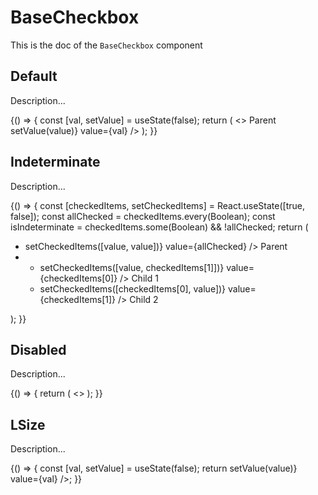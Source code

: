 <!--- Button.stories.mdx --->


<Meta
  title="Design System/Molecules/BaseCheckbox"
  component={BaseCheckbox}
/>

# BaseCheckbox

This is the doc of the `BaseCheckbox` component

## Default

Description...

<Canvas>
  <Story name="default">
    {() => {
      const [val, setValue] = useState(false);
      return (
        <>
          <label htmlFor="default">Parent</label>
          <BaseCheckbox id="default" name="default" onValueChange={(value) => setValue(value)} value={val} />
        </>
      );
    }}
  </Story>
</Canvas>

## Indeterminate

Description...

<Canvas>
  <Story name="indeterminate">
    {() => {
      const [checkedItems, setCheckedItems] = React.useState([true, false]);
      const allChecked = checkedItems.every(Boolean);
      const isIndeterminate = checkedItems.some(Boolean) && !allChecked;
      return (
        <ul>
          <li>
            <BaseCheckbox
              id="parent"
              name="parent"
              indeterminate={isIndeterminate}
              onValueChange={(value) => setCheckedItems([value, value])}
              value={allChecked}
            />
            <label htmlFor="parent">Parent</label>
          </li>
          <li>
            <ul>
              <li>
                <BaseCheckbox
                  id="child1"
                  name="child1"
                  onValueChange={(value) => setCheckedItems([value, checkedItems[1]])}
                  value={checkedItems[0]}
                />
                <label htmlFor="child1">Child 1</label>
              </li>
              <li>
                <BaseCheckbox
                  id="child2"
                  name="child2"
                  onValueChange={(value) => setCheckedItems([checkedItems[0], value])}
                  value={checkedItems[1]}
                />
                <label htmlFor="child2">Child 2</label>
              </li>
            </ul>
          </li>
        </ul>
      );
    }}
  </Story>
</Canvas>

## Disabled

Description...

<Canvas>
  <Story name="disabled">
    {() => {
      return (
        <>
          <BaseCheckbox name="disabled-unchecked" disabled />
          <BaseCheckbox name="disabled-indeterminate" disabled indeterminate />
          <BaseCheckbox name="disabled-checked" disabled value={true} />
        </>
      );
    }}
  </Story>
</Canvas>

## LSize

Description...

<Canvas>
  <Story name="LSize">
    {() => {
      const [val, setValue] = useState(false);
      return <BaseCheckbox name="LSize" size="L" onValueChange={(value) => setValue(value)} value={val} />;
    }}
  </Story>
</Canvas>
